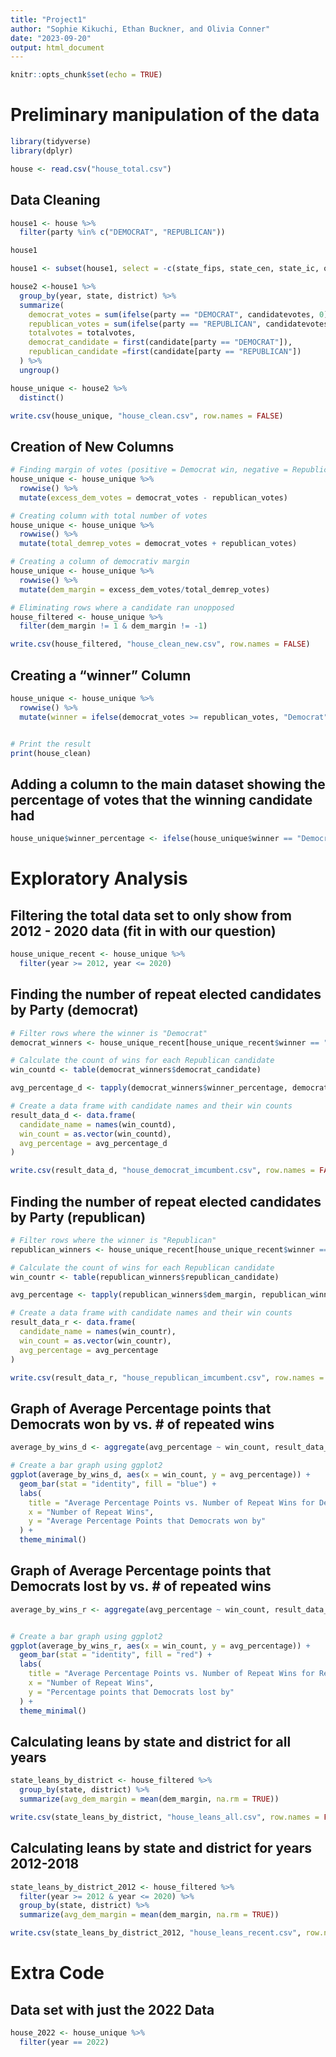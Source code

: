 ```yaml
---
title: "Project1"
author: "Sophie Kikuchi, Ethan Buckner, and Olivia Conner"
date: "2023-09-20"
output: html_document
---
```


```r
knitr::opts_chunk$set(echo = TRUE)
```

# Preliminary manipulation of the data
```r
library(tidyverse)
library(dplyr)
```

```r
house <- read.csv("house_total.csv")
```

## Data Cleaning
```r
house1 <- house %>%
  filter(party %in% c("DEMOCRAT", "REPUBLICAN"))

house1
```

```r
house1 <- subset(house1, select = -c(state_fips, state_cen, state_ic, office, stage, runoff, special, writein, mode, unofficial, version, fusion_ticket))

```

```r
house2 <-house1 %>%
  group_by(year, state, district) %>%
  summarize(
    democrat_votes = sum(ifelse(party == "DEMOCRAT", candidatevotes, 0)),
    republican_votes = sum(ifelse(party == "REPUBLICAN", candidatevotes, 0)),
    totalvotes = totalvotes,
    democrat_candidate = first(candidate[party == "DEMOCRAT"]),
    republican_candidate =first(candidate[party == "REPUBLICAN"])
  ) %>%
  ungroup()
```
```r
house_unique <- house2 %>%
  distinct()
```

```r
write.csv(house_unique, "house_clean.csv", row.names = FALSE)
```

## Creation of New Columns 
```r

# Finding margin of votes (positive = Democrat win, negative = Republican win)
house_unique <- house_unique %>%
  rowwise() %>%
  mutate(excess_dem_votes = democrat_votes - republican_votes)

# Creating column with total number of votes
house_unique <- house_unique %>%
  rowwise() %>%
  mutate(total_demrep_votes = democrat_votes + republican_votes)

# Creating a column of democrativ margin
house_unique <- house_unique %>%
  rowwise() %>%
  mutate(dem_margin = excess_dem_votes/total_demrep_votes)

# Eliminating rows where a candidate ran unopposed
house_filtered <- house_unique %>%
  filter(dem_margin != 1 & dem_margin != -1)

write.csv(house_filtered, "house_clean_new.csv", row.names = FALSE)

```

## Creating a "winner" Column
```r
house_unique <- house_unique %>%
  rowwise() %>%
  mutate(winner = ifelse(democrat_votes >= republican_votes, "Democrat", "Republican"))


# Print the result
print(house_clean)
```

## Adding a column to the main dataset showing the percentage of votes that the winning candidate had
```r

house_unique$winner_percentage <- ifelse(house_unique$winner == "Democrat", house_unique$democrat_votes / house_unique$totalvotes, house_unique$republican_votes / house_unique$totalvotes)

```

# Exploratory Analysis

## Filtering the total data set to only show from 2012 - 2020 data (fit in with our question)
```r
house_unique_recent <- house_unique %>%
  filter(year >= 2012, year <= 2020)
```

## Finding the number of repeat elected candidates by Party (democrat)
```r

# Filter rows where the winner is "Democrat"
democrat_winners <- house_unique_recent[house_unique_recent$winner == "Democrat", ]

# Calculate the count of wins for each Republican candidate
win_countd <- table(democrat_winners$democrat_candidate)

avg_percentage_d <- tapply(democrat_winners$winner_percentage, democrat_winners$democrat_candidate, mean)

# Create a data frame with candidate names and their win counts
result_data_d <- data.frame(
  candidate_name = names(win_countd),
  win_count = as.vector(win_countd),
  avg_percentage = avg_percentage_d
)

write.csv(result_data_d, "house_democrat_imcumbent.csv", row.names = FALSE)

```

## Finding the number of repeat elected candidates by Party (republican)
```r

# Filter rows where the winner is "Republican"
republican_winners <- house_unique_recent[house_unique_recent$winner == "Republican", ]

# Calculate the count of wins for each Republican candidate
win_countr <- table(republican_winners$republican_candidate)

avg_percentage <- tapply(republican_winners$dem_margin, republican_winners$republican_candidate, mean)

# Create a data frame with candidate names and their win counts
result_data_r <- data.frame(
  candidate_name = names(win_countr),
  win_count = as.vector(win_countr),
  avg_percentage = avg_percentage
)

write.csv(result_data_r, "house_republican_imcumbent.csv", row.names = FALSE)
```

## Graph of Average Percentage points that Democrats won by vs. # of repeated wins
```r

average_by_wins_d <- aggregate(avg_percentage ~ win_count, result_data_d, mean)

# Create a bar graph using ggplot2
ggplot(average_by_wins_d, aes(x = win_count, y = avg_percentage)) +
  geom_bar(stat = "identity", fill = "blue") +
  labs(
    title = "Average Percentage Points vs. Number of Repeat Wins for Democrat Party",
    x = "Number of Repeat Wins",
    y = "Average Percentage Points that Democrats won by"
  ) +
  theme_minimal()
```

## Graph of Average Percentage points that Democrats lost by vs. # of repeated wins
```r
average_by_wins_r <- aggregate(avg_percentage ~ win_count, result_data_r, mean)


# Create a bar graph using ggplot2
ggplot(average_by_wins_r, aes(x = win_count, y = avg_percentage)) +
  geom_bar(stat = "identity", fill = "red") +
  labs(
    title = "Average Percentage Points vs. Number of Repeat Wins for Republican Party",
    x = "Number of Repeat Wins",
    y = "Percentage points that Democrats lost by"
  ) +
  theme_minimal()
```


## Calculating leans by state and district for all years
```r
state_leans_by_district <- house_filtered %>%
  group_by(state, district) %>%
  summarize(avg_dem_margin = mean(dem_margin, na.rm = TRUE))

write.csv(state_leans_by_district, "house_leans_all.csv", row.names = FALSE)
```
## Calculating leans by state and district for years 2012-2018 
```r
state_leans_by_district_2012 <- house_filtered %>%
  filter(year >= 2012 & year <= 2020) %>%
  group_by(state, district) %>%
  summarize(avg_dem_margin = mean(dem_margin, na.rm = TRUE))

write.csv(state_leans_by_district_2012, "house_leans_recent.csv", row.names = FALSE)
```


# Extra Code

## Data set with just the 2022 Data
```r
house_2022 <- house_unique %>%
  filter(year == 2022)
```

